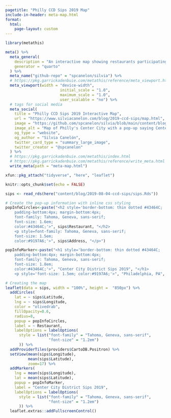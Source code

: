 ```yaml
---
pagetitle: "Philly CCD Sips 2019 Map"
include-in-header: meta-map.html
format: 
  html:
    page-layout: custom
---
```


```r
library(metathis)

meta() %>%
  meta_general(
    description = "An interactive map showing restaurants participating in Philadelphia's CCD Sips 2019",
    generator = "quarto"
  ) %>% 
  meta_name("github-repo" = "spcanelon/silvia") %>% 
  # https://pkg.garrickadenbuie.com/metathis/reference/meta_viewport.html
  meta_viewport(width = "device-width",
                        initial_scale = "1.0",
                        maximum_scale = "1.0",
                        user_scalable = "no") %>% 
  # tags for social media
  meta_social(
    title = "Philly CCD Sips 2019 Interactive Map",
    url = "https://www.silviacanelon.com/blog/2019-ccd-sips/map.html",
    image = "https://github.com/spcanelon/silvia/blob/main/content/blog/2019-08-04-ccd-sips/featured.png?raw=true",
    image_alt = "Map of Philly's Center City with a pop-up saying Center City District Sips 2019",
    og_type = "website",
    og_author = "Silvia Canelón",
    twitter_card_type = "summary_large_image",
    twitter_creator = "@spcanelon"
  ) %>% 
  # https://pkg.garrickadenbuie.com/metathis/index.html
  # https://pkg.garrickadenbuie.com/metathis/reference/write_meta.html
  write_meta(path = "meta-map.html")
```

```r
xfun::pkg_attach("tidyverse", "here", "leaflet")

knitr::opts_chunk$set(echo = FALSE)
```

```r
sips <- read_rds(here("content/blog/2019-08-04-ccd-sips/sips.Rds"))
```

```r
# Create the pop-up information with inline css styling
popInfoCircles<-paste("<h2 style='border-bottom: thin dotted #43464C;
    padding-bottom:4px; margin-bottom:4px;
    font-family: Tahoma, Geneva, sans-serif;
    font-size: 1.6em;
    color:#43464C;'>", sips$Restaurant, "</h2>
    <p style=font-family: Tahoma, Geneva, sans-serif;
    font-size: 1.5em;
    color:#9197A6;'>", sips$Address, "</p>")

popInfoMarker<-paste("<h1 style='border-bottom: thin dotted #43464C;
    padding-bottom:4px; margin-bottom:4px;
    font-family: Tahoma, Geneva, sans-serif;
    font-size: 1.8em;
    color:#43464C;'>", "Center City District Sips 2019", "</h1>
    <p style='font-size: 1.5em; color:#9197A6;'>", "Philadelphia, PA", "<br>")

# Creating the map
leaflet(data = sips, width = "100%", height =  "850px") %>%
  addCircles(
    lat = ~ sips$Latitude, 
    lng = ~ sips$Longitude, 
    color = "olivedrab",
    fillOpacity=0.6, 
    radius=8, 
    popup = popInfoCircles,
    label = ~ Restaurant,
    labelOptions = labelOptions(
      style = list("font-family" = "Tahoma, Geneva, sans-serif",
                   "font-size" = "1.2em")
      )) %>%
  addProviderTiles(providers$CartoDB.Positron) %>%
  setView(mean(sips$Longitude),
          mean(sips$Latitude), 
          zoom=17) %>%
  addMarkers(
    lng = mean(sips$Longitude), 
    lat = mean(sips$Latitude), 
    popup = popInfoMarker,
    label = "Center City District Sips 2019",
    labelOptions = labelOptions(
      style = list("font-family" = "Tahoma, Geneva, sans-serif",
                   "font-size" = "1.2em")
      )) %>% 
  leaflet.extras::addFullscreenControl()
```

